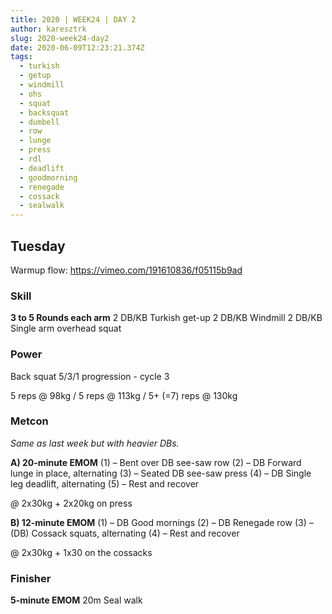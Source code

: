 ```yaml
---
title: 2020 | WEEK24 | DAY 2
author: karesztrk
slug: 2020-week24-day2
date: 2020-06-09T12:23:21.374Z
tags:
  - turkish
  - getup
  - windmill
  - ohs
  - squat
  - backsquat
  - dumbell
  - row
  - lunge
  - press
  - rdl
  - deadlift
  - goodmorning
  - renegade
  - cossack
  - sealwalk
---
```


## Tuesday

Warmup flow: <https://vimeo.com/191610836/f05115b9ad>

### Skill

**3 to 5 Rounds each arm**
2 DB/KB Turkish get-up
2 DB/KB Windmill
2 DB/KB Single arm overhead squat

### Power

Back squat 5/3/1 progression - cycle 3

5 reps @ 98kg / 5 reps @ 113kg / 5+ (=7) reps @ 130kg

### Metcon

_Same as last week but with heavier DBs._

**A) 20-minute EMOM**
(1) – Bent over DB see-saw row
(2) – DB Forward lunge in place, alternating
(3) – Seated DB see-saw press
(4) – DB Single leg deadlift, alternating
(5) – Rest and recover

_@_ 2x30kg + 2x20kg on press

**B) 12-minute EMOM**
(1) – DB Good mornings
(2) – DB Renegade row
(3) – (DB) Cossack squats, alternating
(4) – Rest and recover

@ 2x30kg + 1x30 on the cossacks

### Finisher

**5-minute EMOM**
20m Seal walk

